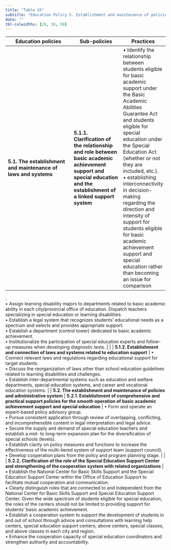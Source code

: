 ---
title: "Table S5"
subtitle: "Education Policy 5. Establishment and maintenance of policies, laws, and administrative systems to support students with LD (topic 4, θ = .169)"
date: ""
tbl-colwidths: [20, 30, 50]
---

| **Education policies** | **Sub-policies** | **Practices** |
|------------------------|------------------|---------------|
| **5.1. The establishment and maintenance of laws and systems** | **5.1.1. Clarification of the relationship and role between basic academic achievement support and special education and the establishment of a linked support system** | • Identify the relationship between students eligible for basic academic support under the Basic Academic Abilities Guarantee Act and students eligible for special education under the Special Education Act (whether or not they are included, etc.). <br> • establishing interconnectivity in decision-making regarding the direction and intensity of support for students eligible for basic academic achievement support and special education rather than becoming an issue for comparison 


. <br> • Assign learning disability majors to departments related to basic academic ability in each city/provincial office of education. Dispatch teachers specializing in special education or learning disabilities. <br> • Establish a legal system that recognizes students’ educational needs as a spectrum and selects and provides appropriate support. <br> • Establish a department (control tower) dedicated to basic academic achievement. <br> • Institutionalize the participation of special education experts and follow-up measures when developing diagnostic tests. |
|  | **5.1.2. Establishment and connection of laws and systems related to education support** | •	Connect relevant laws and regulations regarding educational support for target students. <br> •	Discuss the reorganization of laws other than school education guidelines related to learning disabilities and challenges. <br> •	Establish inter-departmental systems such as education and welfare departments, special education systems, and career and vocational education systems. |
|  **5.2. The establishment and maintenance of policies and administrative system** | **5.2.1. Establishment of comprehensive and practical support policies for the smooth operation of basic academic achievement support and special education** | •	Form and operate an expert-based policy advisory group. <br> • Pursue consistent application through review of overlapping, conflicting, and incomprehensible content in legal interpretation and legal advice. <br> • Secure the supply and demand of special education teachers and establish a mid- to long-term expansion plan for the diversification of special schools (levels). <br> •	Establish clarity on policy measures and functions to increase the effectiveness of the multi-tiered system of support team (support council). <br> • Develop cooperation plans from the policy and program planning stage. |
|  | **5.2.2. Clarification of the role of the Special Education Support Center and strengthening of the cooperation system with related organizations** | •	Establish the National Center for Basic Skills Support and the Special Education Support Center within the Office of Education Support to facilitate mutual cooperation and communication. <br> •	Clearly distinguish roles that are connected to and independent from the National Center for Basic Skills Support and Special Education Support Center. Given the wide spectrum of students eligible for special education, the roles of the centers should not be limited to providing support for students’ basic academic achievement. <br> • Establish a cooperation system to support the development of students in and out of school through advice and consultations with learning help centers, special education support centers, above centers, special classes, and above classes in each city and region. <br> • Enhance the cooperation capacity of special education coordinators and strengthen authority and accountability.
